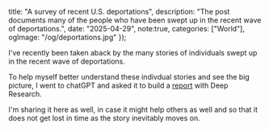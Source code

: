 
  title: "A survey of recent U.S. deportations",
  description: "The post documents many of the people who have been swept up in the recent wave of deportations.",
  date: "2025-04-29",
  note:true,
  categories: ["World"],
  ogImage: "/og/deportations.jpg"
});

I've recently been taken aback by the many stories of individuals swept up in the recent wave of deportations.

To help myself better understand these indivdual stories and see the big picture, I went to chatGPT and asked it to build a [report][1] with Deep Research. 

I'm sharing it here as well, in case it might help others as well and so that it does not get lost in time as the story inevitably moves on. 




<ChatGPT postPath='2025-04-29-deportation/research.html' />



[1]: https://chatgpt.com/share/68110c0b-40c0-8011-81ea-1c662209a269